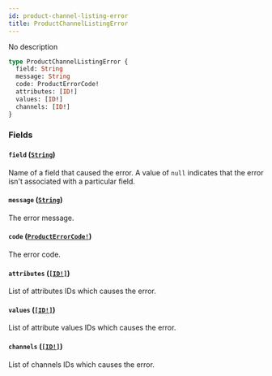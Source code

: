 ```yaml
---
id: product-channel-listing-error
title: ProductChannelListingError
---
```


No description

```graphql
type ProductChannelListingError {
  field: String
  message: String
  code: ProductErrorCode!
  attributes: [ID!]
  values: [ID!]
  channels: [ID!]
}
```

### Fields

#### `field` ([`String`](/developer/api-reference/scalars/string.mdx))

Name of a field that caused the error. A value of `null` indicates that the error isn't associated with a particular field.

#### `message` ([`String`](/developer/api-reference/scalars/string.mdx))

The error message.

#### `code` ([`ProductErrorCode!`](/developer/api-reference/enums/product-error-code.mdx))

The error code.

#### `attributes` ([`[ID!]`](/developer/api-reference/scalars/id.mdx))

List of attributes IDs which causes the error.

#### `values` ([`[ID!]`](/developer/api-reference/scalars/id.mdx))

List of attribute values IDs which causes the error.

#### `channels` ([`[ID!]`](/developer/api-reference/scalars/id.mdx))

List of channels IDs which causes the error.
